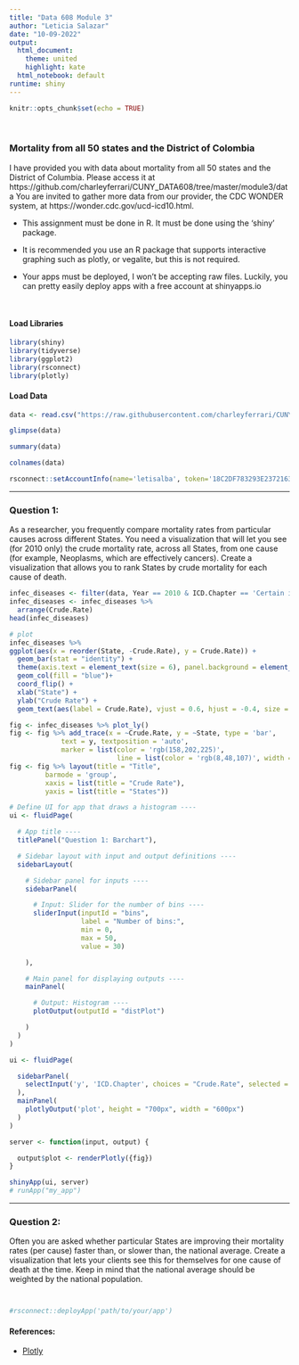 ```yaml
---
title: "Data 608 Module 3"
author: "Leticia Salazar"
date: "10-09-2022"
output:
  html_document: 
    theme: united
    highlight: kate
  html_notebook: default
runtime: shiny
---
```


```r
knitr::opts_chunk$set(echo = TRUE)
```

$~$

### Mortality from all 50 states and the District of Colombia

I have provided you with data about mortality from all 50 states and the District of Columbia. Please access it at https://github.com/charleyferrari/CUNY_DATA608/tree/master/module3/data You are invited to gather more data from our provider, the CDC WONDER system, at https://wonder.cdc.gov/ucd-icd10.html.

* This assignment must be done in R. It must be done using the ‘shiny’ package.

* It is recommended you use an R package that supports interactive graphing such as plotly, or vegalite, but this is not required.

* Your apps must be deployed, I won’t be accepting raw files. Luckily, you can pretty easily deploy apps with a free account at shinyapps.io



$~$

#### Load Libraries
```r
library(shiny)
library(tidyverse)
library(ggplot2)
library(rsconnect)
library(plotly)
```

#### Load Data
```r
data <- read.csv("https://raw.githubusercontent.com/charleyferrari/CUNY_DATA_608/master/module3/data/cleaned-cdc-mortality-1999-2010-2.csv", header = TRUE)
```

```r
glimpse(data)
```

```r
summary(data)
```


```r
colnames(data)
```


```r
rsconnect::setAccountInfo(name='letisalba', token='18C2DF783293E23721636AD4A43F97C6', secret='seSfGaZ7eiF653BaFtyAGHFls/Z66OE/t7Sk2b9A')
```


-------------

### Question 1:
As a researcher, you frequently compare mortality rates from particular causes across different States. You need a visualization that will let you see (for 2010 only) the crude mortality rate, across all States, from one cause (for example, Neoplasms, which are effectively cancers). Create a visualization that allows you to rank States by crude mortality for each cause of death.

```r
infec_diseases <- filter(data, Year == 2010 & ICD.Chapter == 'Certain infectious and parasitic diseases')
infec_diseases <- infec_diseases %>% 
  arrange(Crude.Rate)
head(infec_diseases)
```

```r
# plot
infec_diseases %>% 
ggplot(aes(x = reorder(State, -Crude.Rate), y = Crude.Rate)) +
  geom_bar(stat = "identity") +
  theme(axis.text = element_text(size = 6), panel.background = element_rect(fill = "white")) +
  geom_col(fill = "blue")+
  coord_flip() +
  xlab("State") +
  ylab("Crude Rate") +
  geom_text(aes(label = Crude.Rate), vjust = 0.6, hjust = -0.4, size = 2, color="black")
```

```r
fig <- infec_diseases %>% plot_ly()
fig <- fig %>% add_trace(x = ~Crude.Rate, y = ~State, type = 'bar',
             text = y, textposition = 'auto',
             marker = list(color = 'rgb(158,202,225)',
                           line = list(color = 'rgb(8,48,107)', width = 1.5)))
fig <- fig %>% layout(title = "Title",
         barmode = 'group',
         xaxis = list(title = "Crude Rate"),
         yaxis = list(title = "States"))
```



```r
# Define UI for app that draws a histogram ----
ui <- fluidPage(

  # App title ----
  titlePanel("Question 1: Barchart"),

  # Sidebar layout with input and output definitions ----
  sidebarLayout(

    # Sidebar panel for inputs ----
    sidebarPanel(

      # Input: Slider for the number of bins ----
      sliderInput(inputId = "bins",
                  label = "Number of bins:",
                  min = 0,
                  max = 50,
                  value = 30)

    ),

    # Main panel for displaying outputs ----
    mainPanel(

      # Output: Histogram ----
      plotOutput(outputId = "distPlot")

    )
  )
)

ui <- fluidPage(

  sidebarPanel(
    selectInput('y', 'ICD.Chapter', choices = "Crude.Rate", selected = 'State')
  ),
  mainPanel(
    plotlyOutput('plot', height = "700px", width = "600px")
  )
)

server <- function(input, output) {

  output$plot <- renderPlotly({fig})
}

shinyApp(ui, server)
# runApp("my_app")
```


-------------

### Question 2:
Often you are asked whether particular States are improving their mortality rates (per cause) faster than, or slower than, the national average. Create a visualization that lets your clients see this for themselves for one cause of death at the time. Keep in mind that the national average should be weighted by the national population.


```r

```


```r

```










```r
#rsconnect::deployApp('path/to/your/app')
```





#### References:
* [Plotly](https://plotly.com/r/bar-charts/)

